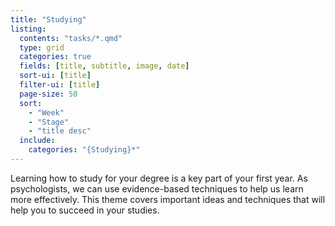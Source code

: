 ```yaml
---
title: "Studying"
listing:
  contents: "tasks/*.qmd"
  type: grid
  categories: true
  fields: [title, subtitle, image, date]
  sort-ui: [title]
  filter-ui: [title]
  page-size: 50
  sort: 
    - "Week"
    - "Stage"
    - "title desc"
  include:
    categories: "{Studying}*"
---
```



<!-- > "I love deadlines. I love the whooshing noise they make as they go by." --- Douglas Adams -->





Learning how to study for your degree is a key part of your first year. As psychologists, we can use evidence-based techniques to help us learn more effectively. This theme covers important ideas and techniques that will help you to succeed in your studies.




::: {#sample-listings}
:::
